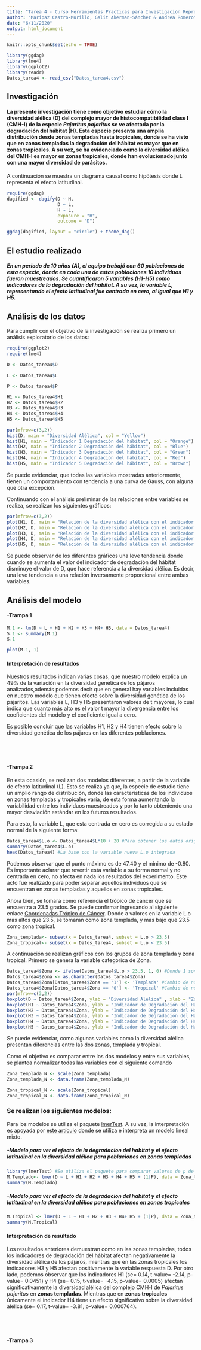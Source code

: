 ```yaml
---
title: "Tarea 4 - Curso Herramientas Practicas para Investigación Reproducible"
author: "Maripaz Castro-Murillo, Galit Akerman-Sánchez & Andrea Romero"
date: "6/11/2020"
output: html_document
---
```


```r
knitr::opts_chunk$set(echo = TRUE)
```

```r
library(ggdag)
library(lme4)
library(ggplot2)
library(readr)
Datos_tarea4 <- read_csv("Datos_tarea4.csv")
```

## **Investigación**

#### La presente investigación tiene como objetivo estudiar cómo la diversidad alélica (D) del complejo mayor de histocompatibilidad clase I (CMH-I) de la especie *Pajaritus pajaritus* se ve afectada por la degradación del hábitat (H). Esta especie presenta una amplia distribución desde zonas templadas hasta tropicales, donde se ha visto que en zonas templadas la degradación del hábitat es mayor que en zonas tropicales. A su vez, se ha evidenciado como la diversidad alélica del CMH-I es mayor en zonas tropicales, donde han evolucionado junto con una mayor diversidad de parásitos. 

A continuación se muestra un diagrama causal como hipótesis donde L representa el efecto latitudinal. 

```r
require(ggdag)
dagified <- dagify(D ~ H,
                   D ~ L,
                   H ~ L,
                   exposure = "H",
                   outcome = "D")

ggdag(dagified, layout = "circle") + theme_dag()
```

## **El estudio realizado**

##### En un periodo de 10 años (A), el equipo trabajó con 60 poblaciones de esta especie, donde en cada una de estas poblaciones 10 individuos fueron muestreados.  Se cuantificaron 5 variables (H1-H5) como indicadores de la degradación del hábitat. A su vez, la variable L, representando el efecto latitudinal fue centrada en cero, al igual que H1 y H5.

## **Análisis de los datos**

Para cumplir con el objetivo de la investigación se realiza primero un análisis exploratorio de los datos:

```r
require(ggplot2)
require(lme4)
```

```r
D <- Datos_tarea4$D

L <- Datos_tarea4$L

P <- Datos_tarea4$P

H1 <- Datos_tarea4$H1
H2 <- Datos_tarea4$H2
H3 <- Datos_tarea4$H3
H4 <- Datos_tarea4$H4
H5 <- Datos_tarea4$H5

```


```r
par(mfrow=c(3,2))
hist(D, main = "Diversidad Alélica", col = "Yellow")
hist(H1, main = "Indicador 1 Degradación del hábitat", col = "Orange")
hist(H2, main = "Indicador 2 Degradación del hábitat", col = "Blue")
hist(H3, main = "Indicador 3 Degradación del hábitat", col = "Green")
hist(H4, main = "Indicador 4 Degradación del hábitat", col = "Red")
hist(H5, main = "Indicador 5 Degradación del hábitat", col = "Brown")

```


Se puede evidenciar, que todas las variables mostradas anteriormente, tienen un comportamiento con tendencia a una curva de Gauss, con alguna que otra excepción.  

Continuando con el análisis preliminar de las relaciones entre variables se realiza, se realizan los siguientes gráficos:

```r
par(mfrow=c(3,2))
plot(H1, D, main = "Relación de la diversidad alélica con el indicador 1", type = "b", col= "Orange")
plot(H2, D, main = "Relación de la diversidad alélica con el indicador 2", type = "b", col= "Blue")
plot(H3, D, main = "Relación de la diversidad alélica con el indicador 3", type = "b", col= "Green")
plot(H4, D, main = "Relación de la diversidad alélica con el indicador 4", type = "b", col= "Red")
plot(H5, D, main = "Relación de la diversidad alélica con el indicador 5", type = "b", col= "Brown")
```

Se puede observar de los diferentes gráficos una leve tendencia donde cuando se aumenta el valor del indicador de degradación del hábitat disminuye el valor de D, que hace referencia a la diversidad alélica. Es decir, una leve tendencia a una relación inversamente proporcional entre ambas variables.  

## **Análisis del modelo**

#### **-Trampa 1**
```r
M.1 <- lm(D ~ L + H1 + H2 + H3 + H4+ H5, data = Datos_tarea4)
S.1 <- summary(M.1)
S.1
```

```r
plot(M.1, 1)

```

#### Interpretación de resultados

Nuestros resultados indican varias cosas, que nuestro modelo explica  un 49% de la variación en la diversidad genética de los pájaros analizados,además podemos decir que en general hay variables incluidas en nuestro modelo que tienen efecto sobre la diversidad genética de los pajaritos.  Las variables L, H3 y H5 presentaron valores de t mayores, lo cual indica que cuanto más alto es el valor t mayor la divergencia entre los coeficientes del modelo y el coeficiente igual a cero.

Es posible concluir que las variables H1, H2 y H4 tienen efecto sobre la diversidad genética de los pájaros en las diferentes poblaciones.


&nbsp;
-------


#### **-Trampa 2**

En esta ocasión, se realizan dos modelos diferentes, a partir de la variable de efecto latitudinal (L). Esto se realiza ya que, la especie de estudio tiene un amplio rango de distribución, donde las características de los individuos en zonas templadas y tropicales varía, de esta forma aumentando la variabilidad entre los individuos muestreados y por lo tanto obteniendo una mayor desviación estándar en los futuros resultados.

Para esto, la variable L, que esta centrada en cero es corregida a su estado normal de la siguiente forma: 
```r
Datos_tarea4$L.o <- Datos_tarea4$L*10 + 20 #Para obtener los datos originales en grados
summary(Datos_tarea4$L.o)
head(Datos_tarea4) #La base con la variable nueva L.o integrada
```

Podemos observar que el punto máximo es de 47.40 y el mínimo de -0.80. Es importante aclarar que revertir esta variable a su forma normal y no centrada en cero, no afecta en nada los resultados del experimento. Este acto fue realizado para poder separar aquellos individuos que se encuentran en zonas templadas y aquellos en zonas tropicales. 

Ahora bien, se tomara como referencia el trópico de cáncer que se encuentra a 23.5 grados. Se puede confirmar ingresando al siguiente enlace [Coordenadas  Trópico de Cáncer](https://es.wikipedia.org/wiki/Tr%C3%B3pico_de_C%C3%A1ncer). Donde a valores en la variable L.o mas altos que 23.5, se tomaran como zona templada, y mas bajo que 23.5 como zona tropical. 

```r
Zona_templada<- subset(x = Datos_tarea4, subset = L.o > 23.5)
Zona_tropical<- subset(x = Datos_tarea4, subset = L.o < 23.5)
```

A continuación se realizan gráficos con los grupos de zona templada y zona tropical. Primero se genera la variable categórica de Zona.  
```r
Datos_tarea4$Zona <- ifelse(Datos_tarea4$L.o > 23.5, 1, 0) #Donde 1 son zonas templadas y 0 son zonas tropicales
Datos_tarea4$Zona <- as.character(Datos_tarea4$Zona)
Datos_tarea4$Zona[Datos_tarea4$Zona == '1'] <- 'Templada' #Cambio de nombre: De 1 a Templada
Datos_tarea4$Zona[Datos_tarea4$Zona == '0'] <- 'Tropical' #Cambio de nombre: De 0 a Tropical
par(mfrow=c(3,2)) 
boxplot(D ~ Datos_tarea4$Zona, ylab = "Diversidad Alélica" , xlab = "Zona", col = "Yellow")
boxplot(H1 ~ Datos_tarea4$Zona, ylab = "Indicador de Degradación del Hábitat 1" , xlab = "Zona", col = "Orange")
boxplot(H2 ~ Datos_tarea4$Zona, ylab = "Indicador de Degradación del Hábitat 2" , xlab = "Zona", col = "Blue")
boxplot(H3 ~ Datos_tarea4$Zona, ylab = "Indicador de Degradación del Hábitat 3" , xlab = "Zona", col = "Green")
boxplot(H4 ~ Datos_tarea4$Zona, ylab = "Indicador de Degradación del Hábitat 4" , xlab = "Zona", col = "Red")
boxplot(H5 ~ Datos_tarea4$Zona, ylab = "Indicador de Degradación del Hábitat 5" , xlab = "Zona", col = "Brown")
```

Se puede evidenciar, como algunas variables como la diversidad alélica presentan diferencias entre las dos zonas, templada y tropical. 

Como el objetivo es comparar entre los dos modelos  y entre sus variables, se plantea normalizar todas las variables con el siguiente comando
```r
Zona_templada_N <- scale(Zona_templada)
Zona_templada_N <- data.frame(Zona_templada_N)

Zona_tropical_N <- scale(Zona_tropical)
Zona_tropical_N <- data.frame(Zona_tropical_N)

```


### Se realizan los siguientes modelos:

Para los modelos se utiliza el paquete [lmerTest](https://cran.r-project.org/web/packages/lmerTest/lmerTest.pdf). A su vez, la interpretación es apoyada por [este artículo](https://journals.plos.org/plosone/article?id=10.1371/journal.pone.0084162#s3) donde se utiliza e interpreta un modelo lineal mixto.   

##### -Modelo para ver el efecto de la degradacion del habitat y el efecto latitudinal en la diversidad alélica para poblaciones en zonas templadas
```r
library(lmerTest) #Se utiliza el paquete para comparar valores de p de las variables entre modelos
M.Templado<- lmer(D ~ L + H1 + H2 + H3 + H4 + H5 + (1|P), data = Zona_templada_N)
summary(M.Templado)
```

##### -Modelo para ver el efecto de la degradacion del habitat y el efecto latitudinal en la diversidad alélica para poblaciones en zonas tropicales
```r
M.Tropical <- lmer(D ~ L + H1 + H2 + H3 + H4+ H5 + (1|P), data = Zona_tropical_N)
summary(M.Tropical)

```

#### Interpretación de resultado

Los resultados anteriores demuestran como en las zonas templadas, todos los indicadores de degradación del hábitat afectan negativamente la diversidad alélica de los pájaros, mientras que en las zonas tropicales los indicadores H3 y H5 afectan positivamente la variable respuesta D. Por otro lado, podemos observar que los indicadores H1 (se= 0.14, t-value= -2.14, p-value= 0.0451) y H4 (se= 0.15, t-value= -4.15, p-value= 0.0005) afectan significativamente la diversidad alélica del complejo CMH-I de *Pajaritus pajaritus* en **zonas templadas**. Mientras que en **zonas tropicales** únicamente el indicador H4 tiene un efecto significativo sobre la diversidad alélica (se= 0.17, t-value= -3.81, p-value= 0.000764).  


&nbsp;
-------


#### **-Trampa 3**
